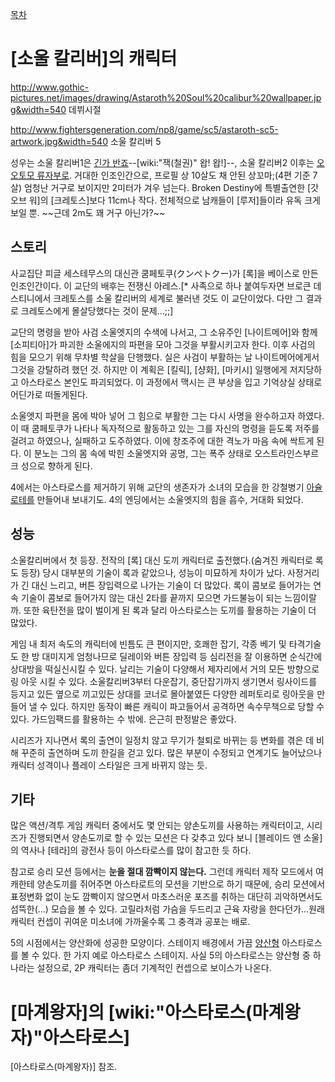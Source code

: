 [[목차]]
= [소울 칼리버]의 캐릭터 =
http://www.gothic-pictures.net/images/drawing/Astaroth%20Soul%20calibur%20wallpaper.jpg&width=540
데뷔시절

http://www.fightersgeneration.com/np8/game/sc5/astaroth-sc5-artwork.jpg&width=540
소울 칼리버 5

성우는 소울 칼리버1은 [[긴가 반죠]]--[wiki:"잭(철권)" 왑! 왑!]--, 소울 칼리버2 이후는 [[오오토모 류자부로]]. 거대한 인조인간으로, 프로필 상 10살도 채 안된 상꼬마;(4편 기준 7살)
엄청난 거구로 보이지만 2미터가 겨우 넘는다. Broken Destiny에 특별출연한 [갓 오브 워]의 [크레토스]보다 11cm나 작다. 전체적으로 남캐들이 [루저]들이라 유독 크게 보일 뿐. ~~근데 2m도 꽤 거구 아닌가?~~
== 스토리 ==
사교집단 피글 세스테무스의 대신관 쿰페토쿠(クンペトクー)가 [록]을 베이스로 만든 인조인간이다. 이 교단의 배후는 전쟁신 아레스.[* 사족으로 하나 붙여두자면 브로큰 데스티니에서 크레토스를 소울 칼리버의 세계로 불러낸 것도 이 교단이었다. 다만 그 결과로 크레토스에게 몰살당했다는 것이 문제...;;]

교단의 명령을 받아 사검 소울엣지의 수색에 나서고, 그 소유주인 [나이트메어]와 함께 [소피티아]가 파괴한 소울에지의 파편을 모아 그것을 부활시키고자 한다. 이후 사검의 힘을 모으기 위해 무차별 학살을 단행했다. 실은 사검이 부활하는 날 나이트메어에게서 그것을 강탈하려 했던 것. 하지만 이 계획은 [킬릭], [샹화], [마키시] 일행에게 저지당하고 아스타로스 본인도 파괴되었다. 이 과정에서 맥시는 큰 부상을 입고 기억상실 상태로 어딘가로 떠돌게된다.

소울엣지 파편을 몸에 박아 넣어 그 힘으로 부활한 그는 다시 사명을 완수하고자 하였다. 이 때 쿰페토쿠가 나타나 독자적으로 활동하고 있는 그를 자신의 명령을 듣도록 저주를 걸려고 하였으나, 실패하고 도주하였다. 이에 창조주에 대한 격노가 마음 속에 싹트게 된다. 이 분노는 그의 몸 속에 박힌 소울엣지와 공명, 그는 폭주 상태로 오스트라인스부르크 성으로 향하게 된다.

4에서는 아스타로스를 제거하기 위해 교단의 생존자가 소녀의 모습을 한 강철병기 [[아슐로테]]를 만들어내 보내기도.
4의 엔딩에서는 소울엣지의 힘을 흡수, 거대화 되었다.

== 성능 ==
소울칼리버에서 첫 등장.
전작의 [록] 대신 도끼 캐릭터로 출전했다.(숨겨진 캐릭터로 록도 등장) 당시 대부분의 기술이 록과 같았으나, 성능이 미묘하게 차이가 났다. 사정거리가 긴 대신 느리고, 버튼 장입력으로 나가는 기술이 더 많았다. 록이 콤보로 들어가는 연속 기술이 콤보로 들어가지 않는 대신 2타를 끝까지 모으면 가드불능이 되는 느낌이랄까. 또한 육탄전을 많이 벌이게 된 록과 달리 아스타로스는 도끼를 활용하는 기술이 더 많았다.

게임 내 최저 속도의 캐릭터에 빈틈도 큰 편이지만, 호쾌한 잡기, 각종 베기 및 타격기술도 한 방 대미지게 엄청나므로 딜레이와 버튼 장입력 등 심리전을 잘 이용하면 순식간에 상대방을 떡실신시킬 수 있다. 날리는 기술이 다양해서 제자리에서 거의 모든 방향으로 링 아웃 시킬 수 있다. 소울칼리버3부터 다운잡기, 중단잡기까지 생기면서 링사이드를 등지고 있든 옆으로 끼고있든 상대를 코너로 몰아붙였든 다양한 레퍼토리로 링아웃을 만들어 낼 수 있다. 하지만 동작이 빠른 캐릭이 파고들어서 공격하면 속수무책으로 당할 수 있다. 가드임팩드를 활용하는 수 밖에. 은근히 판정발은 좋았다.

시리즈가 지나면서 록의 출연이 일정치 않고 무기가 철퇴로 바뀌는 등 변화를 겪은 데 비해 꾸준히 출연하며 도끼 한길을 걷고 있다. 많은 부분이 수정되고 연계기도 늘어났으나 캐릭터 성격이나 플레이 스타일은 크게 바뀌지 않는 듯.

== 기타 ==
많은 액션/격투 게임 캐릭터 중에서도 몇 안되는 양손도끼를 사용하는 캐릭터이고, 시리즈가 진행되면서 양손도끼로 할 수 있는 모션은 다 갖추고 있다 보니 [블레이드 앤 소울]의 역사나 [테라]의 광전사 등이 아스타로스를 많이 참고한 듯 하다.

참고로 승리 모션 등에서는 '''눈을 절대 깜빡이지 않는다.''' 그런데 캐릭터 제작 모드에서 여캐한테 양손도끼를 쥐어주면 아스타로트의 모션을 기반으로 하기 때문에, 승리 모션에서 표정변화 없이 눈도 깜빡이지 않으면서 마초스러운 포즈를 취하는 대단히 괴악하면서도 섬뜩한(...) 모습을 볼 수 있다. 고릴라처럼 가슴을 두드리고 근육 자랑을 한다던가...원래 캐릭터 컨셉이 귀여운 미소녀에 가까울수록 그 충격과 공포는 배로.

5의 시점에서는 양산화에 성공한 모양이다. 스테이지 배경에서 가끔 [[양산형]] 아스타로스를 볼 수 있다. 한 가지 예로 아스타로스 스테이지.
사실 5의 아스타로스는 양산형 중 하나라는 설정으로, 2P 캐릭터는 좀더 기계적인 컨셉으로 보이스가 나온다.

= [마계왕자]의 [wiki:"아스타로스(마계왕자)"아스타로스] =
[아스타로스(마계왕자)] 참조.
